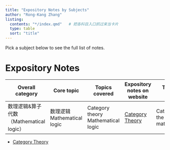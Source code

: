 ```yaml
---
title: "Expository Notes by Subjects"
author: "Rong-Kang Zhang"
listing:
  contents: "*/index.qmd"   # 把各科目入口抓过来当卡片
  type: table
  sort: "title"
---
```


Pick a subject below to see the full list of notes.

# Expository Notes

| Overall category                            | Core topic                       | Topics covered                                | Expository notes on website                   | Textbooks refered                         | Overleaf electric notes |
| ------------------------------------------- | -------------------------------- | --------------------------------------------- | --------------------------------------------- | ----------------------------------------- | ----------------------- |
| 数理逻辑&算子代数<br>（Mathematical logic） | 数理逻辑<br />Mathematical logic | Category theory<br />Mathematical logic<br /> | [Category Theory](category-theory/index.html) | Categories for the working mathematicians |                         |

- [Category Theory](category-theory/index.html)
